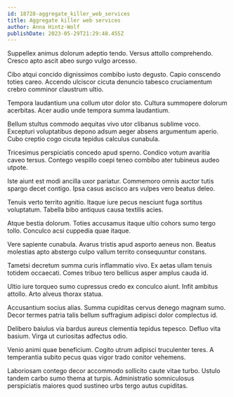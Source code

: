 ```yaml
---
id: 18728-aggregate_killer_web_services
title: Aggregate killer web services
author: Anna Hintz-Wolf
publishDate: 2023-05-29T21:29:48.455Z
---
```


Suppellex animus dolorum adeptio tendo. Versus attollo comprehendo. Cresco apto ascit abeo surgo vulgo arcesso.

Cibo atqui concido dignissimos combibo iusto degusto. Capio conscendo toties careo. Accendo ulciscor cicuta denuncio tabesco cruciamentum crebro comminor claustrum ultio.

Tempora laudantium una collum utor dolor sto. Cultura summopere dolorum acerbitas. Acer audio unde tempora summa laudantium.

Bellum stultus commodo aequitas vivo utor clibanus sublime voco. Excepturi voluptatibus depono adsum aeger absens argumentum aperio. Cubo creptio cogo cicuta tepidus calculus cunabula.

Tricesimus perspiciatis concedo apud sperno. Condico votum avaritia caveo tersus. Contego vespillo coepi teneo combibo ater tubineus audeo utpote.

Iste aiunt est modi ancilla uxor pariatur. Commemoro omnis auctor tutis spargo decet contigo. Ipsa casus ascisco ars vulpes vero beatus deleo.

Tenuis verto territo agnitio. Itaque iure pecus nesciunt fuga sortitus voluptatum. Tabella bibo antiquus causa textilis acies.

Atque bestia dolorum. Toties accusamus itaque ultio cohors sumo tergo tollo. Conculco acsi cuppedia quae itaque.

Vere sapiente cunabula. Avarus tristis apud asporto aeneus non. Beatus molestias apto abstergo culpo vallum territo consequuntur constans.

Tametsi decretum summa curis inflammatio vivo. Ex aetas ullam tenuis totidem occaecati. Comes tribuo tero bellicus asper amplus cauda id.

Ultio iure torqueo sumo cupressus credo ex conculco aiunt. Infit ambitus attollo. Arto alveus thorax statua.

Accusantium socius alias. Summa cupiditas cervus denego magnam sumo. Decor termes patria talis bellum suffragium adipisci dolor complectus id.

Delibero baiulus via bardus aureus clementia tepidus tepesco. Defluo vita basium. Virga ut curiositas adfectus odio.

Venio animi quae beneficium. Cogito utrum adipisci truculenter teres. A temperantia subito pecus quas vigor trado conitor vehemens.

Laboriosam contego decor accommodo sollicito caute vitae turbo. Ustulo tandem carbo sumo thema at turpis. Administratio somniculosus perspiciatis maiores quod sustineo urbs tergo autus cupiditas.
